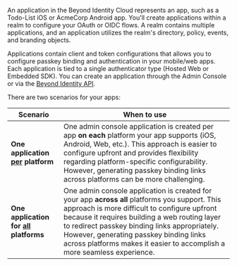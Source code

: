 An application in the Beyond Identity Cloud represents an app, such as a Todo-List iOS or AcmeCorp Android app. You'll create applications within a realm to configure your OAuth or OIDC flows. A realm contains multiple applications, and an application utilizes the realm's directory, policy, events, and branding objects.

Applications contain client and token configurations that allows you to configure passkey binding and authentication in your mobile/web apps. Each application is tied to a single authenticator type (Hosted Web or Embedded SDK). You can create an application through the Admin Console or via the [Beyond Identity API](https://developer.beyondidentity.com/api/v1).

There are two scenarios for your apps:

| Scenario | When to use |
| --- | --- |
| **One application <u>per</u> platform** | One admin console application is created per app **on each** platform your app supports (iOS, Android, Web, etc.). This approach is easier to configure upfront and provides flexibility regarding platform-specific configurability. However, generating passkey binding links across platforms can be more challenging. |
| **One application for <u>all</u> platforms** | One admin console application is created for your app **across all** platforms you support. This approach is more difficult to configure upfront because it requires building a web routing layer to redirect passkey binding links appropriately. However, generating passkey binding links across platforms makes it easier to accomplish a more seamless experience. |
